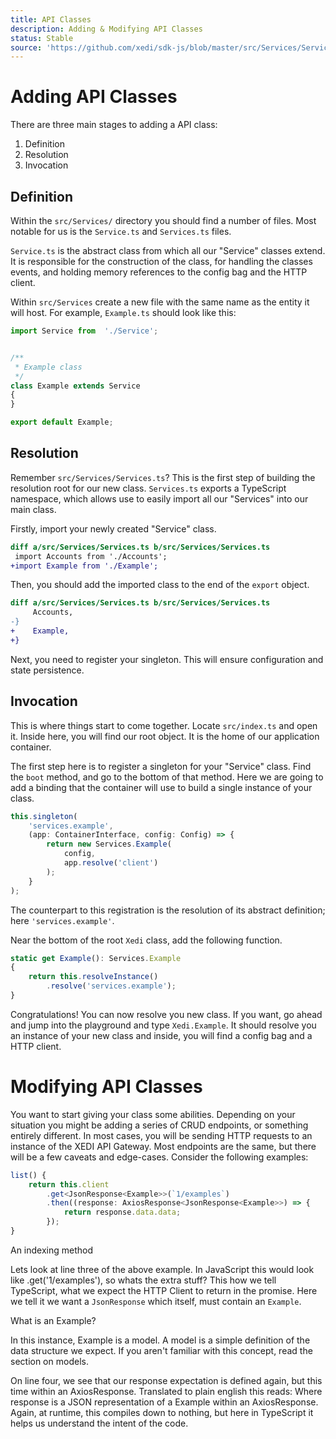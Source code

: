 ```yaml
---
title: API Classes
description: Adding & Modifying API Classes
status: Stable
source: 'https://github.com/xedi/sdk-js/blob/master/src/Services/Service.ts'
---
```



# Adding API Classes

There are three main stages to adding a API class:

1. Definition
2. Resolution
3. Invocation

## Definition

Within the `src/Services/` directory you should find a number of files. Most notable for us is the `Service.ts` and `Services.ts` files.

<BorderBox mb={2}>
    <GithubIssue issue-id="24" />
</BorderBox>

`Service.ts` is the abstract class from which all our "Service" classes extend. It is responsible for the construction of the class, for handling the <Link to="architecture/events">classes events</Link>, and holding memory references to the <Link to="architecture/configuration">config bag</Link> and the <Link to="architecture/http_requests">HTTP client</Link>.

Within `src/Services` create a new file with the same name as the entity it will host. For example, `Example.ts` should look like this:

```typescript
import Service from  './Service';


/**
 * Example class
 */
class Example extends Service
{
}

export default Example;
```

## Resolution

Remember `src/Services/Services.ts`? This is the first step of building the resolution root for our new class.
`Services.ts` exports a TypeScript namespace, which allows use to easily import all our "Services" into our main class.

Firstly, import your newly created "Service" class.

```diff
diff a/src/Services/Services.ts b/src/Services/Services.ts
 import Accounts from './Accounts';
+import Example from './Example';
```

Then, you should add the imported class to the end of the `export` object.
```diff
diff a/src/Services/Services.ts b/src/Services/Services.ts
     Accounts,
-}
+    Example,
+}
```

Next, you need to register your <Link to="architecture/singletons">singleton</Link>. This will ensure configuration and state persistence.

## Invocation

This is where things start to come together. Locate `src/index.ts` and open it. Inside here, you will find our root object. It is the home of our application container.

The first step here is to register a <Link to="architecture/singletons">singleton</Link> for your "Service" class.
Find the `boot` method, and go to the bottom of that method. Here we are going to add a binding that the container will use to build a single instance of your class.

```typescript
this.singleton(
    'services.example',
    (app: ContainerInterface, config: Config) => {
        return new Services.Example(
            config,
            app.resolve('client')
        );
    }
);
```

The counterpart to this registration is the resolution of its abstract definition; here `'services.example'`.

Near the bottom of the root `Xedi` class, add the following function.

```typescript
static get Example(): Services.Example
{
    return this.resolveInstance()
        .resolve('services.example');
}

```

Congratulations! You can now resolve you new class. If you want, go ahead and jump into the <Link to="tooling/debugging">playground</Link> and type `Xedi.Example`. It should resolve you an instance of your new class and inside, you will find a <Link to="architecture/config">config bag</Link> and a <Link to="architecture/http_requests">HTTP client</Link>.

# Modifying API Classes

You want to start giving your class some abilities. Depending on your situation you might be adding a series of CRUD endpoints, or something entirely different. In most cases, you will be sending HTTP requests to an instance of the XEDI API Gateway. Most endpoints are the same, but there will be a few caveats and edge-cases. Consider the following examples:

```typescript
list() {
    return this.client
        .get<JsonResponse<Example>>(`1/examples`)
        .then((response: AxiosResponse<JsonResponse<Example>>) => {
            return response.data.data;
        });
}
```
<Caption>An indexing method</Caption>

Lets look at line three of the above example. In JavaScript this would look like <InlineCode>.get('1/examples')</InlineCode>, so whats the extra stuff? This how we tell TypeScript, what we expect the <Link to="architecture/http_requests">HTTP Client</Link> to return in the promise. Here we tell it we want a `JsonResponse` which itself, must contain an `Example`.

<Flash varient="info" mb={2}>
<Text fontWeight="bold"><InfoIcon /> What is an <InlineCode>Example</InlineCode>?</Text>

In this instance, Example is a <Link to="development/models">model</Link>. A model is a simple definition of the data structure we expect. If you aren't familiar with this concept, read the section on <Link to="development/models">models</Link>.
</Flash>

On line four, we see that our response expectation is defined again, but this time within an <Link to="architecture/http_requests"><InlineCode>AxiosResponse</InlineCode></Link>. Translated to plain english this reads: <Text as="em">Where <InlineCode>response</InlineCode> is a JSON representation of a Example within an AxiosResponse</Text>. Again, at runtime, this compiles down to nothing, but here in TypeScript it helps us understand the intent of the code.
